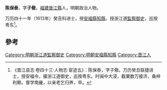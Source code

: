 '''陈保泰'''，字'''子儆'''，[[福建|福建]][[晉江縣|晉江縣]]人，明朝政治人物。

万历四十一年（1613年）癸丑科进士，授[[安福縣|安福縣]][[知縣|知縣]]，授浙江道[[監察御史|監察御史]]，巡按粤东<ref>《晋江县志·卷四十三·人物志·宦迹五》：陈保泰，字子儆。万历癸丑联捷进士，授安福令，擢浙江道御史，巡按粤东。时闽中大浸，截粟数万接济，桑梓利赖。督学南畿，以亲老乞归养，卒。</ref>。

==參考==
{{reflist}}
{{明朝人物小作品}}
{{萬曆四十一年癸丑科殿試金榜}}
{{DEFAULTSORT:Chen陳}}
[[Category:明朝浙江道監察御史|Category:明朝浙江道監察御史]]
[[Category:明朝安福縣知縣|Category:明朝安福縣知縣]]
[[Category:晋江人|Category:晋江人]]
